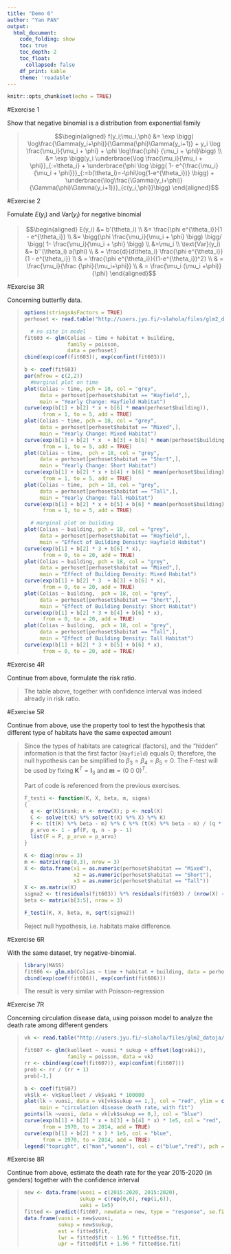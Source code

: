 ```yaml
---
title: "Demo 6"
author: "Yan PAN"
output:
  html_document:
    code_folding: show
    toc: true
    toc_depth: 2
    toc_float:
      collapsed: false
    df_print: kable
    theme: 'readable'
---
```


```r
knitr::opts_chunk$set(echo = TRUE)
```

#Exercise 1

Show that negative binomial is a distribution from exponential family

<blockquote>

$$\begin{aligned} f(y_i;\mu_i,\phi)
&= \exp \bigg( \log\frac{\Gamma(y_i+\phi)}{\Gamma(\phi)\Gamma(y_i+1)} + y_i \log \frac{\mu_i}{\mu_i + \phi} + \phi \log\frac{\phi} {\mu_i + \phi}\bigg)
\\ &= \exp \bigg(y_i \underbrace{\log \frac{\mu_i}{\mu_i + \phi}}_{:=\theta_i} + \underbrace{\phi \log \bigg( 1- e^{\frac{\mu_i}{\mu_i + \phi}}}_{:=b(\theta_i)=-\phi\log(1-e^{\theta_i})} \bigg) +  \underbrace{\log\frac{\Gamma(y_i+\phi)}{\Gamma(\phi)\Gamma(y_i+1)}}_{c(y_i,\phi)}\bigg)
\end{aligned}$$

</blockquote>

#Exercise 2

Fomulate $E(y_i)$ and $\text{Var}(y_i)$ for negative binomial

<blockquote>
$$\begin{aligned} E(y_i)
&= b'(\theta_i)
\\ &= \frac{\phi e^{\theta_i}}{1 - e^{\theta_i}}
\\ &= \bigg(\phi \frac{\mu_i}{\mu_i + \phi}  \bigg) \bigg/ \bigg( 1- \frac{\mu_i}{\mu_i + \phi} \bigg)
\\ &=\mu_i 
\\ \text{Var}(y_i) &= b''(\theta_i) a(\phi)
\\ & = \frac{d}{d\theta_i} \frac{\phi e^{\theta_i}}{1 - e^{\theta_i}}
\\ & = \frac{\phi e^{\theta_i}}{(1-e^{\theta_i})^2}
\\ & = \frac{\mu_i}{\frac {\phi}{\mu_i+\phi}}
\\ & = \frac{\mu_i (\mu_i +\phi)}{\phi}
\end{aligned}$$
</blockquote>

#Exercise 3R

Concerning butterfly data. 

<blockquote>
```r
options(stringsAsFactors = TRUE)
perhoset <- read.table("http://users.jyu.fi/~slahola/files/glm2_datoja/perhoset.txt",header=TRUE)

  # no site in model
fit603 <- glm(Colias ~ time + habitat + building, 
              family = poisson, 
              data = perhoset)
cbind(exp(coef(fit603)), exp(confint(fit603)))

b <- coef(fit603)
par(mfrow = c(2,2))
  #marginal plot on time
plot(Colias ~ time, pch = 18, col = "grey", 
     data = perhoset[perhoset$habitat == "Hayfield",], 
     main = "Yearly Change: Hayfield Habitat")
curve(exp(b[1] + b[2] * x + b[6] * mean(perhoset$building)), 
      from = 1, to = 5, add = TRUE)
plot(Colias ~ time, pch = 18, col = "grey",
     data = perhoset[perhoset$habitat == "Mixed",], 
     main = "Yearly Change: Mixed Habitat")
curve(exp(b[1] + b[2] * x  + b[3] + b[6] * mean(perhoset$building)), 
      from = 1, to = 5, add = TRUE)
plot(Colias ~ time,  pch = 18, col = "grey",
     data = perhoset[perhoset$habitat == "Short",], 
     main = "Yearly Change: Short Habitat")
curve(exp(b[1] + b[2] * x + b[4] + b[6] * mean(perhoset$building)), 
      from = 1, to = 5, add = TRUE)
plot(Colias ~ time,  pch = 18, col = "grey",
     data = perhoset[perhoset$habitat == "Tall",], 
     main = "Yearly Change: Tall Habitat")
curve(exp(b[1] + b[2] * x + b[5] + b[6] * mean(perhoset$building)), 
      from = 1, to = 5, add = TRUE)

  # marginal plot on building
plot(Colias ~ building, pch = 18, col = "grey", 
     data = perhoset[perhoset$habitat == "Hayfield",], 
     main = "Effect of Building Density: Hayfield Habitat")
curve(exp(b[1] + b[2] * 3 + b[6] * x), 
      from = 0, to = 20, add = TRUE)
plot(Colias ~ building, pch = 18, col = "grey",
     data = perhoset[perhoset$habitat == "Mixed",], 
     main = "Effect of Building Density: Mixed Habitat")
curve(exp(b[1] + b[2] * 3  + b[3] + b[6] * x), 
      from = 0, to = 20, add = TRUE)
plot(Colias ~ building,  pch = 18, col = "grey",
     data = perhoset[perhoset$habitat == "Short",], 
     main = "Effect of Building Density: Short Habitat")
curve(exp(b[1] + b[2] * 3 + b[4] + b[6] * x), 
      from = 0, to = 20, add = TRUE)
plot(Colias ~ building,  pch = 18, col = "grey",
     data = perhoset[perhoset$habitat == "Tall",], 
     main = "Effect of Building Density: Tall Habitat")
curve(exp(b[1] + b[2] * 3 + b[5] + b[6] * x), 
      from = 0, to = 20, add = TRUE)
```
</blockquote>

#Exercise 4R

Continue from above, formulate the risk ratio.

<blockquote>
The table above, together with confidence interval was indeed already in risk ratio.
</blockquote>

#Exercise 5R

Continue from above, use the property tool to test the hypothesis that different type of habitats have the same expected amount

<blockquote>
Since the types of habitats are categrical (factors), and the "hidden" information is that the first factor (`Hayfield`) equals 0; therefore, the null hypothesis can be simplified to $\beta_3=\beta_4 = \beta_5 = 0$. The F-test will be used by fixing $\boldsymbol K^T = \boldsymbol I_3$ and $\boldsymbol m = (0\ 0\ 0)^T$.

Part of code is referenced from the previous exercises.

```r
F_testi <- function(K, X, beta, m, sigma)
{
  q <- qr(K)$rank; n <- nrow(X); p <- ncol(X)
  C <- solve(t(K) %*% solve(t(X) %*% X) %*% K)
  F <- t(t(K) %*% beta - m) %*% C %*% (t(K) %*% beta - m) / (q * sigma)
  p_arvo <- 1 - pf(F, q, n - p - 1)
  list(F = F, p_arvo = p_arvo)
}

K <- diag(nrow = 3)
m <- matrix(rep(0,3), nrow = 3)
X <- data.frame(x1 = as.numeric(perhoset$habitat == "Mixed"),
                x2 = as.numeric(perhoset$habitat == "Short"),
                x3 = as.numeric(perhoset$habitat == "Tall"))
X <- as.matrix(X)
sigma2 <- t(residuals(fit603)) %*% residuals(fit603) / (nrow(X) - length(b) -1)
beta <- matrix(b[3:5], nrow = 3)

F_testi(K, X, beta, m, sqrt(sigma2))
```

Reject null hypothesis, i.e. habitats make difference.

</blockquote>

#Exercise 6R

With the same dataset, try negative-binomial.

<blockquote>
```r
library(MASS)
fit606 <- glm.nb(Colias ~ time + habitat + building, data = perhoset)
cbind(exp(coef(fit606)), exp(confint(fit606)))
```

The result is very similar with Poisson-regression
</blockquote>

#Exercise 7R

Concerning circulation disease data, using poisson model to analyze the death rate among different genders

<blockquote>
```r
vk <- read.table("http://users.jyu.fi/~slahola/files/glm2_datoja/verenkierto.txt",header=TRUE)

fit607 <- glm(kuolleet ~ vuosi * sukup + offset(log(vaki)), 
              family = poisson, data = vk)
rr <- cbind(exp(coef(fit607)), exp(confint(fit607)))
prob <- rr / (rr + 1)
prob[-1,]

b <- coef(fit607)
vk$lk <- vk$kuolleet / vk$vaki * 100000
plot(lk ~ vuosi, data = vk[vk$sukup == 1,], col = "red", ylim = c(25,350),
     main = "circulation disease death rate, with fit")
points(lk ~vuosi, data = vk[vk$sukup == 0,], col = "blue")
curve(exp(b[1] + b[2] * x + b[3] + b[4] * x) * 1e5, col = "red",
      from = 1970, to = 2014, add = TRUE)
curve(exp(b[1] + b[2] * x ) * 1e5, col = "blue",
      from = 1970, to = 2014, add = TRUE)
legend("topright", c("man","woman"), col = c("blue","red"), pch = 1)
```
</blockquote>

#Exercise 8R

Continue from above, estimate the death rate for the year 2015-2020 (in genders) together with the confidence interval

<blockquote>
```r
new <- data.frame(vuosi = c(2015:2020, 2015:2020),
                  sukup = c(rep(0,6), rep(1,6)),
                  vaki = 1e5)
fitted <- predict(fit607, newdata = new, type = "response", se.fit = TRUE)
data.frame(vuosi = new$vuosi,
           sukup = new$sukup,
           est = fitted$fit,
           lwr = fitted$fit - 1.96 * fitted$se.fit,
           upr = fitted$fit + 1.96 * fitted$se.fit)
```
</blockquote>